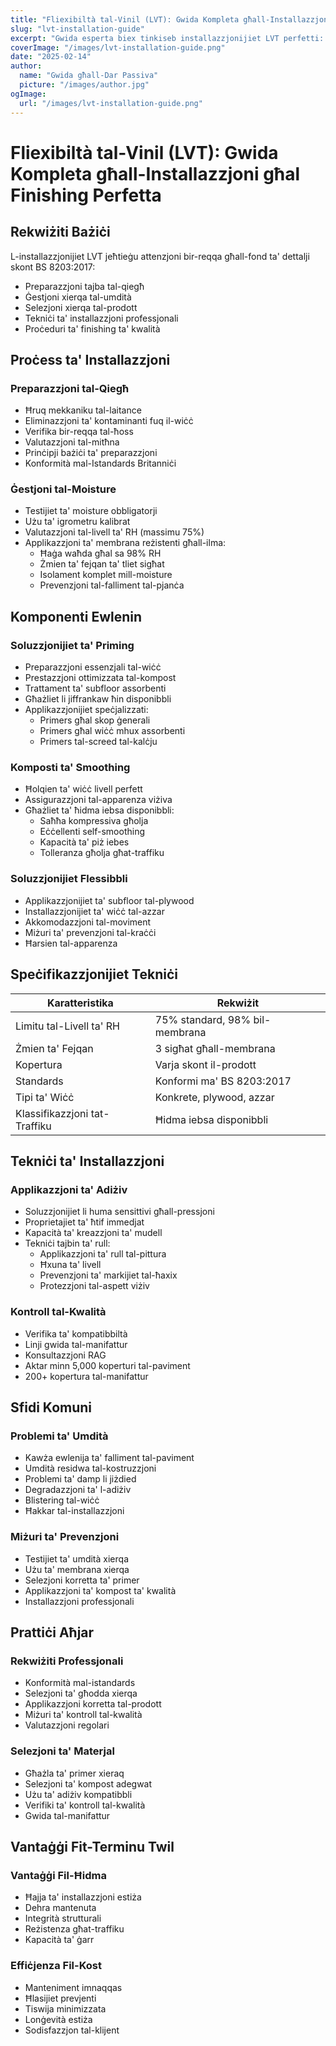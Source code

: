 ```yaml
---
title: "Fliexibiltà tal-Vinil (LVT): Gwida Kompleta għall-Installazzjoni għal Finishing Perfetta"
slug: "lvt-installation-guide"
excerpt: "Gwida esperta biex tinkiseb installazzjonijiet LVT perfetti: mill-preparazzjoni tal-qiegħ sa l-aħħar finishing, skont l-istandards BS 8203:2017 għal riżultati li jdumu."
coverImage: "/images/lvt-installation-guide.png"
date: "2025-02-14"
author:
  name: "Gwida għall-Dar Passiva"
  picture: "/images/author.jpg"
ogImage:
  url: "/images/lvt-installation-guide.png"
---
```


# Fliexibiltà tal-Vinil (LVT): Gwida Kompleta għall-Installazzjoni għal Finishing Perfetta

## Rekwiżiti Bażiċi

L-installazzjonijiet LVT jeħtieġu attenzjoni bir-reqqa għall-fond ta' dettalji skont BS 8203:2017:

- Preparazzjoni tajba tal-qiegħ
- Ġestjoni xierqa tal-umdità
- Selezjoni xierqa tal-prodott
- Tekniċi ta' installazzjoni professjonali
- Proċeduri ta' finishing ta' kwalità

## Proċess ta' Installazzjoni

### Preparazzjoni tal-Qiegħ
- Ħruq mekkaniku tal-laitance
- Eliminazzjoni ta' kontaminanti fuq il-wiċċ
- Verifika bir-reqqa tal-ħoss
- Valutazzjoni tal-mitħna
- Prinċipji bażiċi ta' preparazzjoni
- Konformità mal-Istandards Britanniċi

### Ġestjoni tal-Moisture
- Testijiet ta' moisture obbligatorji
- Użu ta' igrometru kalibrat
- Valutazzjoni tal-livell ta' RH (massimu 75%)
- Applikazzjoni ta' membrana reżistenti għall-ilma:
  - Ħaġa waħda għal sa 98% RH
  - Żmien ta' fejqan ta' tliet sigħat
  - Isolament komplet mill-moisture
  - Prevenzjoni tal-falliment tal-pjanċa

## Komponenti Ewlenin

### Soluzzjonijiet ta' Priming
- Preparazzjoni essenzjali tal-wiċċ
- Prestazzjoni ottimizzata tal-kompost
- Trattament ta' subfloor assorbenti
- Għażliet li jiffrankaw ħin disponibbli
- Applikazzjonijiet speċjalizzati:
  - Primers għal skop ġenerali
  - Primers għal wiċċ mhux assorbenti
  - Primers tal-screed tal-kalċju

### Komposti ta' Smoothing
- Ħolqien ta' wiċċ livell perfett
- Assigurazzjoni tal-apparenza viżiva
- Għażliet ta' ħidma iebsa disponibbli:
  - Saħħa kompressiva għolja
  - Eċċellenti self-smoothing
  - Kapacità ta' piż iebes
  - Tolleranza għolja għat-traffiku

### Soluzzjonijiet Flessibbli
- Applikazzjonijiet ta' subfloor tal-plywood
- Installazzjonijiet ta' wiċċ tal-azzar
- Akkomodazzjoni tal-moviment
- Miżuri ta' prevenzjoni tal-kraċċi
- Ħarsien tal-apparenza

## Speċifikazzjonijiet Tekniċi

| Karatteristika | Rekwiżit |
|----------------|----------|
| Limitu tal-Livell ta' RH | 75% standard, 98% bil-membrana |
| Żmien ta' Fejqan | 3 sigħat għall-membrana |
| Kopertura | Varja skont il-prodott |
| Standards | Konformi ma' BS 8203:2017 |
| Tipi ta' Wiċċ | Konkrete, plywood, azzar |
| Klassifikazzjoni tat-Traffiku | Ħidma iebsa disponibbli |

## Tekniċi ta' Installazzjoni

### Applikazzjoni ta' Adiżiv
- Soluzzjonijiet li huma sensittivi għall-pressjoni
- Proprietajiet ta' ħtif immedjat
- Kapacità ta' kreazzjoni ta' mudell
- Tekniċi tajbin ta' rull:
  - Applikazzjoni ta' rull tal-pittura
  - Ħxuna ta' livell
  - Prevenzjoni ta' markijiet tal-ħaxix
  - Protezzjoni tal-aspett viżiv

### Kontroll tal-Kwalità
- Verifika ta' kompatibbiltà
- Linji gwida tal-manifattur
- Konsultazzjoni RAG
- Aktar minn 5,000 koperturi tal-paviment
- 200+ kopertura tal-manifattur

## Sfidi Komuni

### Problemi ta' Umdità
- Kawża ewlenija ta' falliment tal-paviment
- Umdità residwa tal-kostruzzjoni
- Problemi ta' damp li jiżdied
- Degradazzjoni ta' l-adiżiv
- Blistering tal-wiċċ
- Ħakkar tal-installazzjoni

### Miżuri ta' Prevenzjoni
- Testijiet ta' umdità xierqa
- Użu ta' membrana xierqa
- Selezjoni korretta ta' primer
- Applikazzjoni ta' kompost ta' kwalità
- Installazzjoni professjonali

## Prattiċi Aħjar

### Rekwiżiti Professjonali
- Konformità mal-istandards
- Selezjoni ta' għodda xierqa
- Applikazzjoni korretta tal-prodott
- Miżuri ta' kontroll tal-kwalità
- Valutazzjoni regolari

### Selezjoni ta' Materjal
- Għażla ta' primer xieraq
- Selezjoni ta' kompost adegwat
- Użu ta' adiżiv kompatibbli
- Verifiki ta' kontroll tal-kwalità
- Gwida tal-manifattur

## Vantaġġi Fit-Terminu Twil

### Vantaġġi Fil-Ħidma
- Ħajja ta' installazzjoni estiża
- Dehra mantenuta
- Integrità strutturali
- Reżistenza għat-traffiku
- Kapacità ta' ġarr

### Effiċjenza Fil-Kost
- Manteniment imnaqqas
- Ħlasijiet prevjenti
- Tiswija minimizzata
- Lonġevità estiża
- Sodisfazzjon tal-klijent